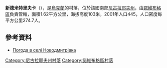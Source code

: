 {{coord|47|44|8|N|32|39|33|E|scale:100000|display=title}}

'''新德米特里夫卡'''（{{lang-uk|Новодмитрівка}}），是[[烏克蘭|烏克蘭]]的村落，位於該國南部[[尼古拉耶夫州|尼古拉耶夫州]]，由[[諾維布格區|諾維布格區]]負責管轄，面積1.62平方公里，海拔高度103米，2001年人口445，人口密度每平方公里274.7人。

==參考資料==
* [http://weather.in.ua/ua/nikolaevskaja/17557 Погода в селі Новодмитрівка] {{Wayback|url=http://weather.in.ua/ua/nikolaevskaja/17557 |date=20160606224152 }}

[[Category:尼古拉耶夫州村落|Category:尼古拉耶夫州村落]]
[[Category:諾維布格區村落|Category:諾維布格區村落]]


{{Mykolaiv-geo-stub}}